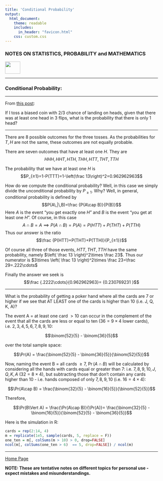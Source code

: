 ```yaml
---
title: 'Conditional Probability'
output: 
  html_document:
    theme: readable
    includes:
      in_header: "favicon.html" 
    css: custom.css
---
```



### **NOTES ON STATISTICS, PROBABILITY and MATHEMATICS**

<a href="http://rinterested.github.io/statistics/index.html">
<img HEIGHT="40" WIDTH="50" src="logo.PNG"></a>

---

### Conditional Probability:

---

From [this post](http://math.stackexchange.com/q/2055674/152225):

If I toss a biased coin with $2/3$ chance of landing on heads, given that there was at least one head in $3$ flips, what is the probability that there is only $1$ head?

----

There are $8$ possible outcomes for the three tosses.  As the probabilities for $T,H$ are not the same, these outcomes are not equally probable.

There are seven outcomes that have at least one $H$.  They are $$HHH,HHT,HTH,THH,HTT,THT,TTH$$

The probability that we have at least one $H$ is $$P_{≥1}=1-P(TTT)=1-\left(\frac 13\right)^2=0.962962963$$

How do we compute the conditional probability?  Well, in this case we simply divide the unconditional probability by $P_{≥1}$.  Why?  Well, in general, conditional probability is defined by $$P(A\,|\,B)=\frac {P(A\cap B)}{P(B)}$$ Here $A$ is the event "you get exactly one $H$"  and $B$ is the event "you get at least one $H$".  Of course, in this case $$A\cap B=A\implies P(A\cap B)=P(A)=P(HTT)+P(THT)+P(TTH)$$  Thus our answer is the ratio $$\frac {P(HTT)+P(THT)+P(TTH)}{P_{≥1}}$$

Of course all three of those events, $HTT,THT,TTH$ have the same probability, namely $\left( \frac 13 \right)^2\times \frac 23$.  Thus our numerator is $3\times \left( \frac 13 \right)^2\times \frac 23=\frac 29=.222\cdots$  

Finally the answer we seek is $$\frac {.2222\cdots}{0.962962963}= {0.230769231
}$$

---

What is the probability of getting a poker hand where all the cards are $7$ or higher if we see that AT LEAST one of the cards is higher than $10$ (i.e. $\text{J, Q, K, A}$)?

The event $\text{A = at least one card }>10$ can occur in the complement of the event that all the cards are less or equal to ten ($36=9\times 4$ lower cards), i.e. $2,3,4,5,6,7,8,9,10:$

$$\binom{52}{5} - \binom{36}{5}$$

over the total sample space:

$$\Pr(A) = \frac{\binom{52}{5} - \binom{36}{5}}{\binom{52}{5}}$$

Now, naming the event $\text{B = all cards }\geq 7$, $\Pr(A\cap B)$ will be calculated by considering all the hands with cards equal or greater than $7$: i.e. $7,8,9,10,J,Q,K,A$ ($32 = 8 \times 4$), but subtracting those that don't contain any cards higher than $10$ - i.e. hands composed of only $7,8,9,10$ (i.e. $16 =4 \times 4$):

$$\Pr(A\cap B) = \frac{\binom{32}{5} - \binom{16}{5}}{\binom{52}{5}}$$

Therefore,

$$\Pr(B\Vert A) = \frac{\Pr(A\cap B)}{\Pr(A)}= \frac{\binom{32}{5} - \binom{16}{5}}{\binom{52}{5} - \binom{36}{5}}$$

Here is the simulation in R:


```r
cards = rep(2:14, 4)
m = replicate(1e5, sample(cards, 5, replace = F))
one_ten = m[, colSums(m > 10) > 0, drop=FALSE]
ncol(m[, colSums(one_ten > 6)  == 5, drop=FALSE]) / ncol(m)
```


---
<a href="http://rinterested.github.io/statistics/index.html">Home Page</a>

**NOTE: These are tentative notes on different topics for personal use - expect mistakes and misunderstandings.**